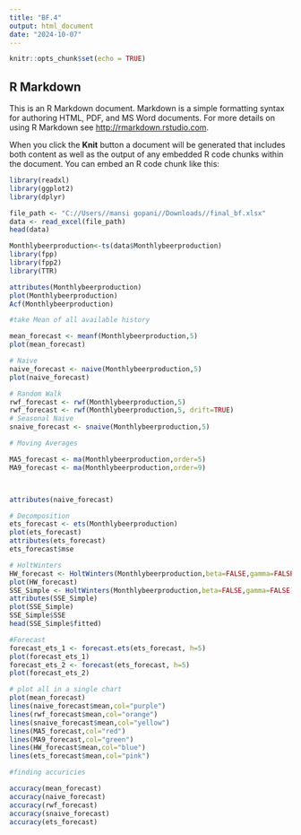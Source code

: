 ---
title: "BF.4"
output: html_document
date: "2024-10-07"
---

```{r setup, include=FALSE}
knitr::opts_chunk$set(echo = TRUE)
```

## R Markdown

This is an R Markdown document. Markdown is a simple formatting syntax for authoring HTML, PDF, and MS Word documents. For more details on using R Markdown see <http://rmarkdown.rstudio.com>.

When you click the **Knit** button a document will be generated that includes both content as well as the output of any embedded R code chunks within the document. You can embed an R code chunk like this:

```{r}

library(readxl)
library(ggplot2)
library(dplyr)

file_path <- "C://Users//mansi gopani//Downloads//final_bf.xlsx"
data <- read_excel(file_path)
head(data)

Monthlybeerproduction<-ts(data$Monthlybeerproduction)
library(fpp)
library(fpp2)
library(TTR)

attributes(Monthlybeerproduction)
plot(Monthlybeerproduction)
Acf(Monthlybeerproduction)

#take Mean of all available history

mean_forecast <- meanf(Monthlybeerproduction,5)
plot(mean_forecast)

# Naive
naive_forecast <- naive(Monthlybeerproduction,5)
plot(naive_forecast)

# Random Walk
rwf_forecast <- rwf(Monthlybeerproduction,5)
rwf_forecast <- rwf(Monthlybeerproduction,5, drift=TRUE)
# Seasonal Naive
snaive_forecast <- snaive(Monthlybeerproduction,5)

# Moving Averages

MA5_forecast <- ma(Monthlybeerproduction,order=5)
MA9_forecast <- ma(Monthlybeerproduction,order=9)



attributes(naive_forecast)

# Decomposition
ets_forecast <- ets(Monthlybeerproduction)
plot(ets_forecast)
attributes(ets_forecast)
ets_forecast$mse

# HoltWinters
HW_forecast <- HoltWinters(Monthlybeerproduction,beta=FALSE,gamma=FALSE)
plot(HW_forecast)
SSE_Simple <- HoltWinters(Monthlybeerproduction,beta=FALSE,gamma=FALSE)
attributes(SSE_Simple)
plot(SSE_Simple)
SSE_Simple$SSE
head(SSE_Simple$fitted)

#Forecast
forecast_ets_1 <- forecast.ets(ets_forecast, h=5)
plot(forecast_ets_1)
forecast_ets_2 <- forecast(ets_forecast, h=5)
plot(forecast_ets_2)

# plot all in a single chart
plot(mean_forecast)
lines(naive_forecast$mean,col="purple")
lines(rwf_forecast$mean,col="orange")
lines(snaive_forecast$mean,col="yellow")
lines(MA5_forecast,col="red")
lines(MA9_forecast,col="green")
lines(HW_forecast$mean,col="blue")
lines(ets_forecast$mean,col="pink")

#finding accuricies

accuracy(mean_forecast)
accuracy(naive_forecast)
accuracy(rwf_forecast)
accuracy(snaive_forecast)
accuracy(ets_forecast)

```
